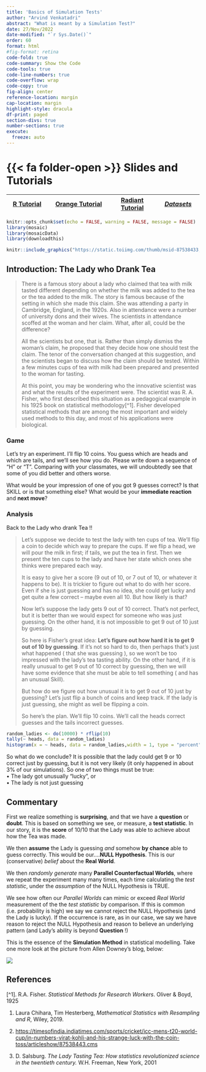 ```yaml
---
title: 'Basics of Simulation Tests'
author: "Arvind Venkatadri"
abstract: "What is meant by a Simulation Test?"
date: 27/Nov/2022
date-modified: "`r Sys.Date()`"
order: 60
format: html
#fig-format: retina
code-fold: true
code-summary: Show the Code
code-tools: true
code-line-numbers: true
code-overflow: wrap
code-copy: true
fig-align: center
reference-location: margin
cap-location: margin
highlight-style: dracula
df-print: paged
section-divs: true
number-sections: true
execute: 
  freeze: auto
---
```


# {{< fa folder-open >}} Slides and Tutorials

| <a href="./files/simulation.qmd"><i class="fa-brands       
       fa-r-project"></i> R Tutorial</a>                     | <a href="./files/simulation.ows"> <iconify-icon icon="fluent-emoji:orange-circle"></iconify-icon> Orange Tutorial</a> | <a href="./files/simulation.rda"> <i class="fa-solid fa-person-rays"></i>Radiant Tutorial</a> | <a href="./data/data.zip"> <i class="fa-solid fa-database">Datasets</i></a> |
|----------------|----------------------|------------------|----------------|

```r
knitr::opts_chunk$set(echo = FALSE, warning = FALSE, message = FALSE)
library(mosaic)
library(mosaicData)
library(downloadthis)
```

```r
knitr::include_graphics("https://static.toiimg.com/thumb/msid-87538433,imgsize-178704,width-400,resizemode-4/87538433.jpg")
```

## Introduction: The Lady who Drank Tea

> There is a famous story about a lady who claimed that tea with milk
> tasted different depending on whether the milk was added to the tea or
> the tea added to the milk. The story is famous because of the setting
> in which she made this claim. She was attending a party in Cambridge,
> England, in the 1920s. Also in attendance were a number of university
> dons and their wives. The scientists in attendance scoffed at the
> woman and her claim. What, after all, could be the difference?
>
> All the scientists but one, that is. Rather than simply dismiss the
> woman's claim, he proposed that they decide how one should test the
> claim. The tenor of the conversation changed at this suggestion, and
> the scientists began to discuss how the claim should be tested. Within
> a few minutes cups of tea with milk had been prepared and presented to
> the woman for tasting.
>
> At this point, you may be wondering who the innovative scientist was
> and what the results of the experiment were. The scientist was R. A.
> Fisher, who first described this situation as a pedagogical example in
> his 1925 book on statistical methodology\[\^1\]. Fisher developed
> statistical methods that are among the most important and widely used
> methods to this day, and most of his applications were biological.

### Game

Let's try an experiment. I'll flip 10 coins. You guess which are heads
and which are tails, and we'll see how you do. Please write down a
sequence of "H" or "T". Comparing with your classmates, we will
undoubtedly see that some of you did better and others worse.

What would be your impression of one of you got 9 guesses correct? Is
that SKILL or is that something else? What would be your **immediate
reaction** and **next move**?

### Analysis

Back to the Lady who drank Tea !!

> Let's suppose we decide to test the lady with ten cups of tea. We'll
> flip a coin to decide which way to prepare the cups. If we flip a
> head, we will pour the milk in first; if tails, we put the tea in
> first. Then we present the ten cups to the lady and have her state
> which ones she thinks were prepared each way.
>
> It is easy to give her a score (9 out of 10, or 7 out of 10, or
> whatever it happens to be). It is trickier to figure out what to do
> with her score. Even if she is just guessing and has no idea, she
> could get lucky and get quite a few correct -- maybe even all 10. But
> how likely is that?
>
> Now let's suppose the lady gets 9 out of 10 correct. That's not
> perfect, but it is better than we would expect for someone who was
> just guessing. On the other hand, it is not impossible to get 9 out of
> 10 just by guessing.
>
> So here is Fisher's great idea: **Let's figure out how hard it is to
> get 9 out of 10 by guessing**. If it's not so hard to do, then perhaps
> that's just what happened ( that she was guessing ), so we won't be
> too impressed with the lady's tea tasting ability. On the other hand,
> if it is really unusual to get 9 out of 10 correct by guessing, then
> we will have some evidence that she must be able to tell something (
> and has an unusual Skill).
>
> But how do we figure out how unusual it is to get 9 out of 10 just by
> guessing? Let's just flip a bunch of coins and keep track. If the lady
> is just guessing, she might as well be flipping a coin.
>
> So here's the plan. We'll flip 10 coins. We'll call the heads correct
> guesses and the tails incorrect guesses.

```r
random_ladies <- do(10000) * rflip(10)
tally(~ heads, data = random_ladies)
histogram(x = ~ heads, data = random_ladies,width = 1, type = "percent")
```

So what do we conclude? It is possible that the lady could get 9 or 10
correct just by guessing, but it is not very likely (it only happened in
about 3% of our simulations). So one of two things must be true:\
• The lady got unusually "lucky", or\
• The lady is not just guessing

## Commentary

First we realize something is **surprising**, and that we have a
**question** or **doubt**. This is based on something we see, or
measure, a **test statistic**. In our story, it is the **score** of
$10/10$ that the Lady was able to achieve about how the Tea was made.

We then **assume** the Lady is guessing *and* somehow **by chance** able
to guess correctly. This would be our....**NULL Hypothesis**. This is
our (conservative) *belief* about the **Real World**.

We then *randomly generate* many **Parallel Counterfactual Worlds**,
where we repeat the experiment many many times, each time calculating
the *test statistic*, under the *assumption* of the NULL Hypothesis is
TRUE.

We see how often our *Parallel Worlds* can mimic or exceed *Real World*
measurement of the the *test statistic* by comparison. If this is common
(i.e. probability is high) we say we cannot reject the NULL Hypothesis
(and the Lady is lucky). If the occurrence is rare, as in our case, we
say we have reason to reject the NULL Hypothesis and reason to believe
an underlying pattern (and Lady's ability is beyond **Question** !)

This is the essence of the **Simulation Method** in statistical
modelling. Take one more look at the picture from Allen Downey's blog,
below:

![](images/One-Test.png)

## References

\[\^1\]. R.A. Fisher. *Statistical Methods for Research Workers*. Oliver
& Boyd, 1925

1.  Laura Chihara, Tim Hesterberg, *Mathematical Statistics with
    Resampling and R*, Wiley, 2019.

2.  <https://timesofindia.indiatimes.com/sports/cricket/icc-mens-t20-world-cup/in-numbers-virat-kohli-and-his-strange-luck-with-the-coin-toss/articleshow/87538443.cms>

3.  D. Salsburg. *The Lady Tasting Tea: How statistics revolutionized
    science in the twentieth century.* W.H. Freeman, New York, 2001
